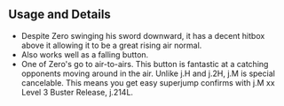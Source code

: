 ## Usage and Details

- Despite Zero swinging his sword downward, it has a decent hitbox above it allowing it to be a great rising air normal.
- Also works well as a falling button.
- One of Zero's go to air-to-airs. This button is fantastic at a catching opponents moving around in the air.
  Unlike <InputBlock>j.H</InputBlock> and <InputBlock>j.2H</InputBlock>, <InputBlock>j.M</InputBlock> is special cancelable.
  This means you get easy superjump confirms with <InputBlock>j.M xx Level 3 Buster Release, j.214L</InputBlock>.
